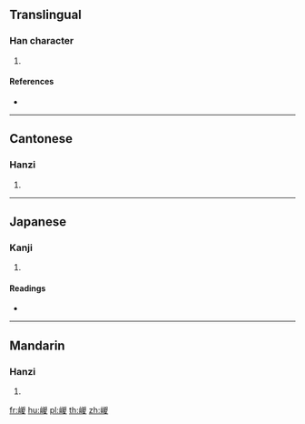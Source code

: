 ==Translingual==

===Han character===
{{Han char|rn=46|rad=山|as=09|sn=12|four=22747|canj=UUCE|ids=⿰山㚇}}

# {{defn|Han|sort=山09}}

====References====
* {{Han ref|kx=0316.381|dkj=08286|dj=0617.020|hdz=10788.040|uh=5D55|ud=23893|bh=D8E2|bd=55522}}

----

==Cantonese==

===Hanzi===
{{yue-hanzi|jyut=[[zung1]]|y=jung1}}

# {{defn|lang=yue|sort=山09}}

----

==Japanese==

===Kanji===
{{ja-kanji|grade=|rs=山09}}

# {{defn|lang=ja|sort=山09}}

====Readings====
* {{ja-readings|on=[[そう]] (sō)|kun=}}

----

==Mandarin==

===Hanzi===
{{cmn-hanzi|pin=[[zōng]] ([[zong1]]), [[lǚ]] ([[lü3]])|wg=tsung<sup>1</sup>, lü<sup>3</sup>}}

# {{defn|lang=cmn|sort=山09}}

[[fr:嵕]]
[[hu:嵕]]
[[pl:嵕]]
[[th:嵕]]
[[zh:嵕]]